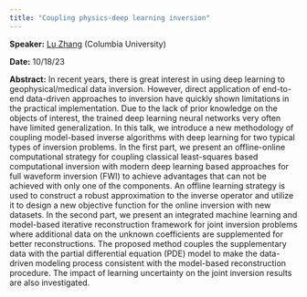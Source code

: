 ```yaml
---
title: "Coupling physics-deep learning inversion"
---
```

**Speaker:** [Lu Zhang](https://luzhanghpp.github.io/) (Columbia University)

**Date:** 10/18/23

**Abstract:** In recent years, there is great interest in using deep learning to geophysical/medical data inversion. However, direct application of end-to-end data-driven approaches to inversion have quickly shown limitations in the practical implementation. Due to the lack of prior knowledge on the objects of interest, the trained deep learning neural networks very often have limited generalization. In this talk, we introduce a new methodology of coupling model-based inverse algorithms with deep learning for two typical types of inversion problems. In the first part, we present an offline-online computational strategy for coupling classical least-squares based computational inversion with modern deep learning based approaches for full waveform inversion (FWI) to achieve advantages that can not be achieved with only one of the components. An offline learning strategy is used to construct a robust approximation to the inverse operator and utilize it to design a new objective function for the online inversion with new datasets. In the second part, we present an integrated machine learning and model-based iterative reconstruction framework for joint inversion problems where additional data on the unknown coefficients are supplemented for better reconstructions. The proposed method couples the supplementary data with the partial differential equation (PDE) model to make the data-driven modeling process consistent with the model-based reconstruction procedure. The impact of learning uncertainty on the joint inversion results are also investigated.